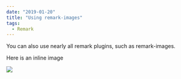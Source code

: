 ---
date: "2019-01-20"
title: "Using remark-images"
tags:
  - Remark
---

You can also use nearly all remark plugins, such as remark-images.

Here is an inline image

![](./315.jpg)
